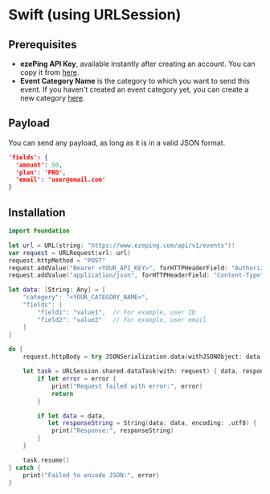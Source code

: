 # Swift (using URLSession)

## Prerequisites

- **ezePing API Key**, available instantly after creating an account. You can copy it from [here](https://www.ezeping.com/dashboard/api-key).
- **Event Category Name** is the category to which you want to send this event. If you haven't created an event category yet, you can create a new category [here](https://www.ezeping.com/dashboard). 

## Payload

You can send any payload, as long as it is in a valid JSON format.

```json filename="json" copy
'fields': {
  'amount': 50,
  'plan': 'PRO',
  'email': 'user@email.com'
}
```

## Installation

```swift filename="Swift" copy
import Foundation

let url = URL(string: "https://www.ezeping.com/api/v1/events")!
var request = URLRequest(url: url)
request.httpMethod = "POST"
request.addValue("Bearer <YOUR_API_KEY>", forHTTPHeaderField: "Authorization")
request.addValue("application/json", forHTTPHeaderField: "Content-Type")

let data: [String: Any] = [
    "category": "<YOUR_CATEGORY_NAME>",
    "fields": [
        "field1": "value1",  // For example, user ID
        "field2": "value2"   // For example, user email
    ]
]

do {
    request.httpBody = try JSONSerialization.data(withJSONObject: data, options: [])

    let task = URLSession.shared.dataTask(with: request) { data, response, error in
        if let error = error {
            print("Request failed with error:", error)
            return
        }

        if let data = data,
           let responseString = String(data: data, encoding: .utf8) {
            print("Response:", responseString)
        }
    }

    task.resume()
} catch {
    print("Failed to encode JSON:", error)
}
```